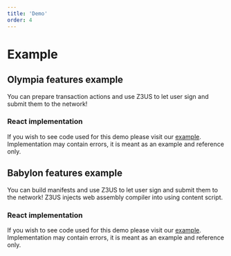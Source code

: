 ```yaml
---
title: 'Demo'
order: 4
---
```


# Example

## Olympia features example

You can prepare transaction actions and use Z3US to let user sign and submit them to the network!

<ExampleOlympia />

### React implementation

If you wish to see code used for this demo please visit our [example](https://github.com/z3us-dapps/z3us/blob/master/apps/website/components/pages/example-olympia/index.tsx).
Implementation may contain errors, it is meant as an example and reference only.

## Babylon features example

You can build manifests and use Z3US to let user sign and submit them to the network! Z3US injects web assembly compiler into using content script.

<ExampleBabylon />

### React implementation

If you wish to see code used for this demo please visit our [example](https://github.com/z3us-dapps/z3us/blob/master/apps/website/components/pages/example-babylon/index.tsx).
Implementation may contain errors, it is meant as an example and reference only.